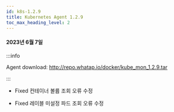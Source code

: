 ```yaml
---
id: k8s-1.2.9
title: Kubernetes Agent 1.2.9
toc_max_heading_level: 2
---
```


#### 2023년 6월 7일

:::info

Agent download: http://repo.whatap.io/docker/kube_mon_1.2.9.tar

:::

-   <Status>Fixed</Status> 컨테이너 볼륨 조회 오류 수정

-   <Status>Fixed</Status> 레이블 미설정 파드 조회 오류 수정
